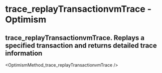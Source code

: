 # trace_replayTransactionvmTrace  - Optimism

## trace_replayTransactionvmTrace. Replays a specified transaction and returns detailed trace information


<OptimismMethod_trace_replayTransactionvmTrace />
